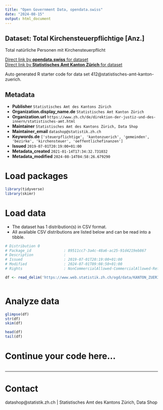 ```yaml
---
title: "Open Government Data, opendata.swiss"
date: "2024-08-15"
output: html_document
---
```


## Dataset: Total Kirchensteuerpflichtige [Anz.]

Total natürliche Personen mit Kirchensteuerpflicht

[Direct link by **opendata.swiss** for dataset](https://opendata.swiss/de/dataset/total-kirchensteuerpflichtige-anz)<br>
[Direct link by **Statistisches Amt Kanton Zürich** for dataset](https://www.zh.ch/de/politik-staat/gemeinden/gemeindeportraet.html)

Auto generated R starter code for data set 412@statistisches-amt-kanton-zuerich.

## Metadata

- **Publisher** `Statistisches Amt des Kantons Zürich`
- **Organization.display_name.de** `Statistisches Amt Kanton Zürich`
- **Organization.url** `https://www.zh.ch/de/direktion-der-justiz-und-des-innern/statistisches-amt.html`
- **Maintainer** `Statistisches Amt des Kantons Zürich, Data Shop`
- **Maintainer_email** `datashop@statistik.zh.ch`
- **Keywords.de** `['steuerpflichtige', 'kantonzuerich', 'gemeinden', 'bezirke', 'kirchensteuer', 'oeffentlichefinanzen']`
- **Issued** `2019-07-01T20:19:00+01:00`
- **Metadata_created** `2021-01-14T17:34:32.731032`
- **Metadata_modified** `2024-08-14T04:58:26.679290`


# Load packages

```r

library(tidyverse)
library(skimr)

```

# Load data

-   The dataset has 1 distribution(s) in CSV format.
-   All available CSV distributions are listed below and can be read into a tibble.

```r

# Distribution 0
# Package_id               : 89511cc7-3a4c-48a6-ac25-91d4219eb867
# Description              : 
# Issued                   : 2019-07-01T20:19:00+01:00
# Modified                 : 2024-07-01T09:08:50+01:00
# Rights                   : NonCommercialAllowed-CommercialAllowed-ReferenceRequired

df <- read_delim('https://www.web.statistik.zh.ch/ogd/data/KANTON_ZUERICH_838.csv')



```

# Analyze data

```r

glimpse(df)
str(df)
skim(df)

head(df)
tail(df)

```

# Continue your code here...

```r

```

------------------------------------------------------------------------

# Contact

datashop@statistik.zh.ch | Statistisches Amt des Kantons Zürich, Data Shop
